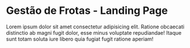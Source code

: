 
<Meta title="Introduction/Welcome" />

# Gestão de Frotas - Landing Page

Lorem ipsum dolor sit amet consectetur adipisicing elit. Ratione obcaecati
distinctio ab magni fugit dolor, esse minus voluptate repudiandae! Itaque
sunt totam soluta iure libero quia fugiat fugit ratione aperiam!
